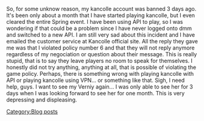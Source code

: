 So, for some unknow reason, my kancolle account was banned 3 days ago. It's been only about a month that I have started playing kancolle, but I even cleared the entire Spring event. I have been using API to play, so I was wondering if that could be a problem since I have never logged onto dmm and switched to a new API. I am still very sad about this incident and I have emailed the customer service at Kancolle official site. All the reply they gave me was that I violated policy number 6 and that they will not reply anymore regardless of my negociation or question about their message. This is really stupid, that is to say they leave players no room to speak for themselves. I honestly did not try anything, anything at all, that is possible of violating the game policy. Perhaps, there is something wrong with playing kancolle with API or playing kancolle using VPN... or something like that. Sigh, I need help, guys. I want to see my Verniy again... I was only able to see her for 3 days when I was looking forward to see her for one month. This is very depressing and displeasing.
[[Category:Blog posts]]